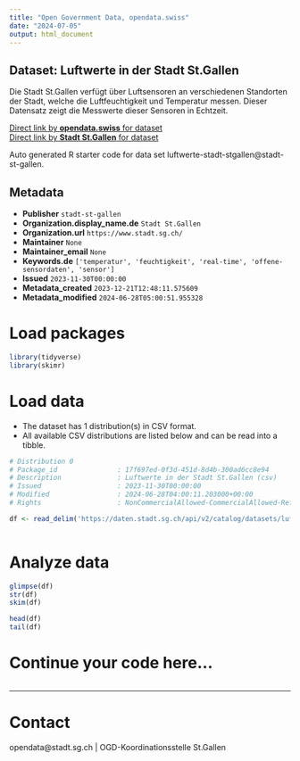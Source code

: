 ```yaml
---
title: "Open Government Data, opendata.swiss"
date: "2024-07-05"
output: html_document
---
```


## Dataset: Luftwerte in der Stadt St.Gallen

Die Stadt St.Gallen verfügt über Luftsensoren an verschiedenen Standorten der Stadt, welche die Luftfeuchtigkeit und Temperatur messen. Dieser Datensatz zeigt die Messwerte dieser Sensoren in Echtzeit.

[Direct link by **opendata.swiss** for dataset](https://opendata.swiss/de/dataset/luftwerte-in-der-stadt-st-gallen)<br>
[Direct link by **Stadt St.Gallen** for dataset](https://daten.stadt.sg.ch/explore/dataset/luftwerte-stadt-stgallen/)

Auto generated R starter code for data set luftwerte-stadt-stgallen@stadt-st-gallen.

## Metadata

- **Publisher** `stadt-st-gallen`
- **Organization.display_name.de** `Stadt St.Gallen`
- **Organization.url** `https://www.stadt.sg.ch/`
- **Maintainer** `None`
- **Maintainer_email** `None`
- **Keywords.de** `['temperatur', 'feuchtigkeit', 'real-time', 'offene-sensordaten', 'sensor']`
- **Issued** `2023-11-30T00:00:00`
- **Metadata_created** `2023-12-21T12:48:11.575609`
- **Metadata_modified** `2024-06-28T05:00:51.955328`


# Load packages

```r

library(tidyverse)
library(skimr)

```

# Load data

-   The dataset has 1 distribution(s) in CSV format.
-   All available CSV distributions are listed below and can be read into a tibble.

```r

# Distribution 0
# Package_id               : 17f697ed-0f3d-451d-8d4b-300ad6cc8e94
# Description              : Luftwerte in der Stadt St.Gallen (csv)
# Issued                   : 2023-11-30T00:00:00
# Modified                 : 2024-06-28T04:00:11.203000+00:00
# Rights                   : NonCommercialAllowed-CommercialAllowed-ReferenceRequired

df <- read_delim('https://daten.stadt.sg.ch/api/v2/catalog/datasets/luftwerte-stadt-stgallen/exports/csv')



```

# Analyze data

```r

glimpse(df)
str(df)
skim(df)

head(df)
tail(df)

```

# Continue your code here...

```r

```

------------------------------------------------------------------------

# Contact

opendata@stadt.sg.ch | OGD-Koordinationsstelle St.Gallen
